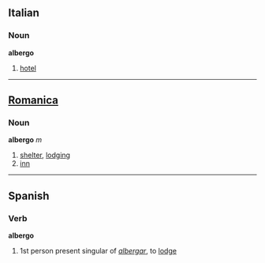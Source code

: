 ==Italian==
===Noun===
'''albergo''' <!-- m? -->

# [[hotel]]

----

==[[Romanica]]==
===Noun===
'''albergo''' ''m''

# [[shelter]], [[lodging]]
# [[inn]]

----

==Spanish==
===Verb===
'''albergo'''

# 1st person present singular of ''[[albergar]]'', to [[lodge]]

<!-- i'm sure it's also a noun but don't have a useful dictionary handy -->